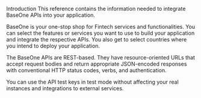 Introduction
This reference contains the information needed to integrate BaseOne APIs into your application.

BaseOne is your one-stop shop for Fintech services and functionalities. You can select the features or services you want to use to build your application and integrate the respective APIs. You also get to select countries where you intend to deploy your application.

The BaseOne APIs are REST-based. They have resource-oriented URLs that accept request bodies and return appropriate JSON-encoded responses with conventional HTTP status codes, verbs, and authentication.

You can use the API test keys in test mode without affecting your real instances and integrations to external services.
